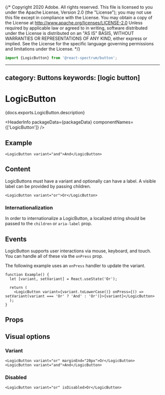 {/* Copyright 2020 Adobe. All rights reserved.
This file is licensed to you under the Apache License, Version 2.0 (the "License");
you may not use this file except in compliance with the License. You may obtain a copy
of the License at http://www.apache.org/licenses/LICENSE-2.0
Unless required by applicable law or agreed to in writing, software distributed under
the License is distributed on an "AS IS" BASIS, WITHOUT WARRANTIES OR REPRESENTATIONS
OF ANY KIND, either express or implied. See the License for the specific language
governing permissions and limitations under the License. */}



```jsx import
import {LogicButton} from '@react-spectrum/button';
```

---
category: Buttons
keywords: [logic button]
---

# LogicButton

<p>{docs.exports.LogicButton.description}</p>

<HeaderInfo
  packageData={packageData}
  componentNames={['LogicButton']} />

## Example

```tsx example
<LogicButton variant="and">And</LogicButton>
```

## Content

LogicButtons must have a variant and optionally can have a label.
A visible label can be provided by passing children.

```tsx example
<LogicButton variant="or">Or</LogicButton>
```

### Internationalization

In order to internationalize a LogicButton, a localized string should be passed to the `children` or `aria-label` prop.

## Events

LogicButton supports user interactions via mouse, keyboard, and touch. You can handle all of these via the `onPress` prop.

The following example uses an `onPress` handler to update the variant.

```tsx example
function Example() {
  let [variant, setVariant] = React.useState('Or');

  return (
    <LogicButton variant={variant.toLowerCase()} onPress={() => setVariant(variant === 'Or' ? 'And' : 'Or')}>{variant}</LogicButton>
  );
}
```

## Props

<PropTable component={docs.exports.LogicButton} links={docs.links} />

## Visual options

### Variant

```tsx example
<LogicButton variant="or" marginEnd="20px">Or</LogicButton>
<LogicButton variant="and">And</LogicButton>
```

### Disabled

```tsx example
<LogicButton variant="or" isDisabled>Or</LogicButton>
```
